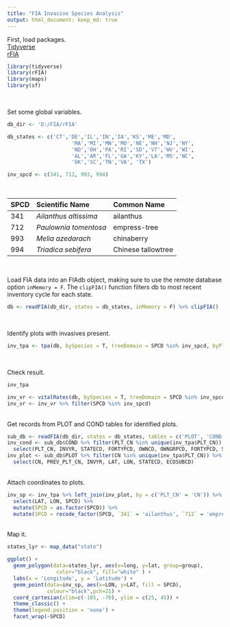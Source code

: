 ```yaml
---
title: "FIA Invasive Species Analysis"
output: html_document: keep_md: true
---
```


First, load packages.   
[Tidyverse](https://www.tidyverse.org/)<br>
[rFIA](https://rfia.netlify.app/)
```r
library(tidyverse)
library(rFIA)
library(maps)
library(sf)
```
<br>

Set some global variables.
```r
db_dir <- 'D:/FIA/rFIA'

db_states <- c('CT','DE','IL','IN','IA','KS','ME','MD',
                     'MA','MI','MN','MO','NE','NH','NJ','NY',
                     'ND','OH','PA','RI','SD','VT','WV','WI',
                     'AL','AR','FL','GA','KY','LA','MS','NC',
                     'OK','SC','TN','VA', 'TX')

inv_spcd <- c(341, 712, 993, 994)
```
<br>

| SPCD  | Scientific Name       | Common Name        |
|:------|:--------------------- |:-------------------|
| 341   | *Ailanthus altissima* | ailanthus          |
| 712   | *Paulownia tomentosa* | empress-tree       | 
| 993   | *Melia azedarach*     | chinaberry         |
| 994   | *Triadica sebifera*   | Chinese tallowtree |

<br>

Load FIA data into an FIAdb object, making sure to use the remote database option `inMemory = F`.
The `clipFIA()` function filters db to most recent inventory cycle for each state.
```r
db <- readFIA(db_dir, states = db_states, inMemory = F) %>% clipFIA()
```
<br>

Identify plots with invasives present.
```r
inv_tpa <- tpa(db, bySpecies = T, treeDomain = SPCD %in% inv_spcd, byPlot = T)
```
<br>

Check result.
```r
inv_tpa
```

```r
inv_vr <- vitalRates(db, bySpecies = T, treeDomain = SPCD %in% inv_spcd, byPlot = T)
inv_vr <- inv_vr %>% filter(SPCD %in% inv_spcd)
```
<br>
Get records from PLOT and COND tables for identified plots.
```r
sub_db <- readFIA(db_dir, states = db_states, tables = c('PLOT', 'COND'))
inv_cond <- sub_db$COND %>% filter(PLT_CN %in% unique(inv_tpa$PLT_CN)) %>% 
  select(PLT_CN, INVYR, STATECD, FORTYPCD, OWNCD, OWNGRPCD, FORTYPCD, STDSZCD)
inv_plot <- sub_db$PLOT %>% filter(CN %in% unique(inv_tpa$PLT_CN)) %>%
  select(CN, PREV_PLT_CN, INVYR, LAT, LON, STATECD, ECOSUBCD)
```
<br>
Attach coordinates to plots.
```r
inv_sp <- inv_tpa %>% left_join(inv_plot, by = c('PLT_CN' = 'CN')) %>% 
  select(LAT, LON, SPCD) %>% 
  mutate(SPCD = as.factor(SPCD)) %>% 
  mutate(SPCD = recode_factor(SPCD, `341` = 'ailanthus', `712` = 'empress-tree', `993` = 'chinaberry', `994` = 'Chinese tallowtree'))
```
<br>
Map it.
```r
states_lyr <- map_data("state")

ggplot() + 
  geom_polygon(data=states_lyr, aes(x=long, y=lat, group=group),
                color="black", fill="white" ) +
  labs(x = 'Longitude', y = 'Latitude') +
  geom_point(data=inv_sp, aes(x=LON, y=LAT, fill = SPCD),
             colour="black",pch=21) +
  coord_cartesian(xlim=c(-105, -70), ylim = c(25, 45)) +
  theme_classic() +
  theme(legend.position = 'none') +
  facet_wrap(~SPCD)
```
<br>

